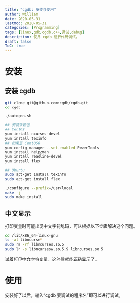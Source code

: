 ```yaml
---
title: "cgdb: 安装与使用"
author: William
date: 2020-05-31
lastmod: 2020-05-31
categories: [Programming]
tags: [linux,gdb,cgdb,c++,调试,debug]
description: 使用 cgdb 进行代码调试。
draft: false
ToC: true
---
```


# 安装

## 安装 cgdb 

```bash
git clone git@github.com:cgdb/cgdb.git
cd cgdb

./autogen.sh

## 安装依赖包
## CentOS
yum install ncurses-devel
yum install texinfo
## 如果是 CentOS8
yum config-manager --set-enabled PowerTools
yum install help2man
yum install readline-devel
yum install flex

## Ubuntu
sudo apt-get install texinfo
sudo apt-get install flex

./configure --prefix=/usr/local
make -j
sudo make install
```

## 中文显示
打印变量时可能出现中文字符乱码，可以根据以下步骤解决这个问题。

```bash
cd /lib/x86_64-linux-gnu 
ls -al libncurse* 
sudo rm -rf libncurses.so.5
sudo ln -s libncursesw.so.5.9 libncurses.so.5
```

试着打印中文字符变量，这时候就能正确显示了。



# 使用
安装好了以后，输入“cgdb 要调试的程序名”即可以进行调试。

